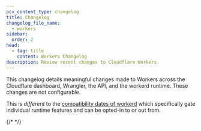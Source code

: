 ```yaml
---
pcx_content_type: changelog
title: Changelog
changelog_file_name:
  - workers
sidebar:
  order: 2
head:
  - tag: title
    content: Workers Changelog
description: Review recent changes to Cloudflare Workers.
---
```



This changelog details meaningful changes made to Workers across the Cloudflare dashboard, Wrangler, the API, and the workerd runtime. These changes are not configurable.

This is *different* to the [compatibility dates of workerd](/workers/configuration/compatibility-dates/) which specifically gate individual runtime features and can be opted-in to or out from.

{/* <!-- Actual content lives in /src/content/changelogs/workers.yaml. Update the file there for new entries to appear here. For more details, refer to https://developers.cloudflare.com/style-guide/documentation-content-strategy/content-types/changelog/#yaml-file --> */}

<ProductChangelog />
